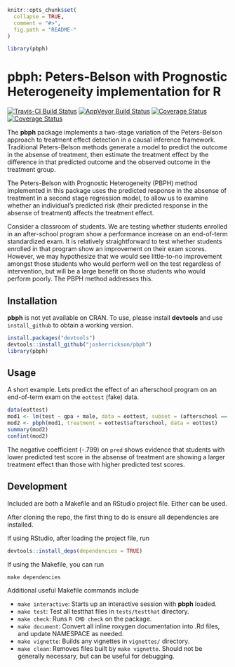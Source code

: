 <!-- README.md is generated from README.Rmd. Please edit that file -->

```r
knitr::opts_chunk$set(
  collapse = TRUE,
  comment = "#>",
  fig.path = "README-"
)
```

```r
library(pbph)
```

# pbph: Peters-Belson with Prognostic Heterogeneity implementation for R

[![Travis-CI Build Status](https://travis-ci.org/josherrickson/pbph.svg?branch=master)](https://travis-ci.org/josherrickson/pbph)
[![AppVeyor Build Status](https://ci.appveyor.com/api/projects/status/github/josherrickson/pbph?branch=master&svg=true)](https://ci.appveyor.com/project/josherrickson/pbph)
[![Coverage Status](https://img.shields.io/codecov/c/github/josherrickson/pbph/master.svg)](https://codecov.io/github/josherrickson/pbph?branch=master)
[![Coverage Status](https://img.shields.io/coveralls/josherrickson/pbph.svg)](https://coveralls.io/r/josherrickson/pbph?branch=master)

The **pbph** package implements a two-stage variation of the Peters-Belson approach to treatment effect detection in a causal inference
framework. Traditional Peters-Belson methods generate a model to predict the outcome in the absense of treatment, then estimate the treatment effect
by the difference in that predicted outcome and the observed outcome in the treatment group.

The Peters-Belson with Prognostic Heterogeneity (PBPH) method implemented in this package uses the predicted response in the absense of treatment in a
second stage regression model, to allow us to examine whether an individual's predicted risk (their predicted response in the absense of treatment)
affects the treatment effect.

Consider a classroom of students. We are testing whether students enrolled in an after-school program show a performance increase on an end-of-term
standardized exam. It is relatively straightforward to test whether students enrolled in that program show an improvement on their exam
scores. However, we may hypothesize that we would see little-to-no improvement amongst those students who would perform well on the test regardless of
intervention, but will be a large benefit on those students who would perform poorly. The PBPH method addresses this.

## Installation

**pbph** is not yet available on CRAN. To use, please install **devtools** and use `install_github` to obtain a working version.

```r
install.packages("devtools")
devtools::install_github("josherrickson/pbph")
library(pbph)
```

## Usage

A short example. Lets predict the effect of an afterschool program on an end-of-term exam on the `eottest` (fake) data.

```r
data(eottest)
mod1 <- lm(test ~ gpa + male, data = eottest, subset = (afterschool == 0))
mod2 <- pbph(mod1, treatment = eottest$afterschool, data = eottest)
summary(mod2)
confint(mod2)
```

The negative coefficient (-.799) on `pred` shows evidence that students with lower predicted test score in the absense of treatment are showing a
larger treatment effect than those with higher predicted test scores.

## Development

Included are both a Makefile and an RStudio project file. Either can be used.

After cloning the repo, the first thing to do is ensure all dependencies are installed.

If using RStudio, after loading the project file, run

```r
devtools::install_deps(dependencies = TRUE)
```

If using the Makefile, you can run

```
make dependencies
```

Additional useful Makefile commands include

- `make interactive`: Starts up an interactive session with **pbph** loaded.
- `make test`: Test all testthat files in `tests/testthat` directory.
- `make check`: Runs `R CMD check` on the package.
- `make document`: Convert all inline roxygen documentation into .Rd files, and update NAMESPACE as needed.
- `make vignette`: Builds any vignettes in `vignettes/` directory.
- `make clean`: Removes files built by `make vignette`. Should not be generally necessary, but can be useful for debugging.
